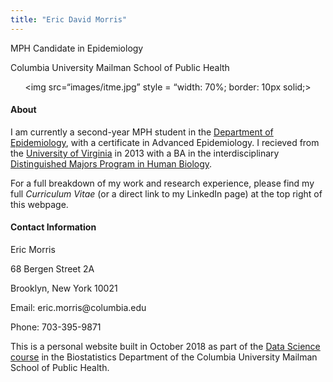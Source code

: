 ```yaml
---
title: "Eric David Morris"
---
```


<link rel="stylesheet" href="academicons/css/academicons.min.css"/>

MPH Candidate in Epidemiology

Columbia University Mailman School of Public Health


<center> 

<img src="images/itme.jpg" style = "width: 70%; border: 10px solid;>

</center>

#### About

I am currently a second-year MPH student in the [Department of Epidemiology](https://www.mailman.columbia.edu/become-student/departments/epidemiology), with a certificate in Advanced Epidemiology. I recieved from the [University of Virginia](http://www.virginia.edu/) in 2013 with a BA in the interdisciplinary [Distinguished Majors Program in Human Biology](http://www.virginia.edu/humanbiology/Home_page/home_page.htm).

For a full breakdown of my work and research experience, please find my full *Curriculum Vitae* (or a direct link to my LinkedIn page) at the top right of this webpage. 



#### Contact Information


Eric Morris

68 Bergen Street 2A

Brooklyn, New York 10021



Email: eric.morris@columbia.edu

Phone: 703-395-9871





This is a personal website built in October 2018 as part of the [Data Science course](http://p8105.com/index.html) in the Biostatistics Department of the Columbia University Mailman School of Public Health. 